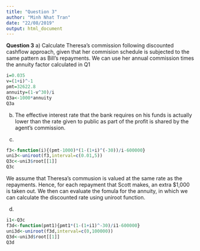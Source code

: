 ```yaml
---
title: "Question 3"
author: "Minh Nhat Tran"
date: "22/08/2019"
output: html_document
---
```

**Question 3**
a)
Calculate Theresa's commission following discounted cashflow approach, given that her commision schedule is subjected to the same pattern as Bill's repayments. We can use her annual commission times the annuity factor calculated in Q1 
```r
i=0.035
v=(1+i)^-1
pmt=32622.8
annuity=(1-v^30)/i
Q3a<-1000*annuity
Q3a
```
b)
The effective interest rate that the bank requires on his funds is actually lower than the rate given to public as part of the profit is shared by the agent's commission.

c)
```r
f3<-function(i){(pmt-1000)*(1-(1+i)^(-30))/i-600000}
uni3<-uniroot(f3,interval=c(0.01,5))
Q3c<-uni3$root[[1]]
Q3c
```
We assume that Theresa's commusion is valued at the same rate as the repayments. Hence, for each repayment that Scott makes, an extra $1,000 is taken out. We then can evaluate the fomula for the annuity, in which we can calculate the discounted rate using uniroot function.

d)
```r
i1<-Q3c
f3d<-function(pmt1){pmt1*(1-(1+i1)^-30)/i1-600000}
uni3d<-uniroot(f3d,interval=c(0,100000))
Q3d<-uni3d$root[[1]]
Q3d

```
